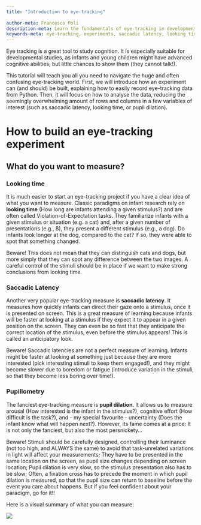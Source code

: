 ```yaml
---
title: "Introduction to eye-tracking"
  
author-meta: Francesco Poli
description-meta: Learn the fundamentals of eye-tracking in developmental cognitive science. Understand how to build experiments, record data, and analyze results.
keywords-meta: eye-tracking, experiments, saccadic latency, looking time, pupil dilation, fixations, infant research, DevStart, developmental science
---
```


Eye tracking is a great tool to study cognition. It is especially suitable for developmental studies, as infants and young children might have advanced cognitive abilities, but little chances to show them (they cannot talk!).

This tutorial will teach you all you need to navigate the huge and often confusing eye-tracking world. First, we will introduce how an experiment can (and should) be built, explaining how to easily record eye-tracking data from Python. Then, it will focus on how to analyse the data, reducing the seemingly overwhelming amount of rows and columns in a few variables of interest (such as saccadic latency, looking time, or pupil dilation).

# How to build an eye-tracking experiment

## What do you want to measure?

### Looking time

It is much easier to start an eye-tracking project if you have a clear idea of what you want to measure. Classic paradigms on infant research rely on **looking time** (How long are infants attending a given stimulus?) and are often called Violation-of-Expectation tasks. They familiarize infants with a given stimulus or situation (e.g. a cat) and, after a given number of presentations (e.g., 8), they present a different stimulus (e.g., a dog). Do infants look longer at the dog, compared to the cat? If so, they were able to spot that something changed.

::: callout-important
Beware! This does not mean that they can distinguish cats and dogs, but more simply that they can spot any difference between the two images. A careful control of the stimuli should be in place if we want to make strong conclusions from looking time.
:::

### Saccadic Latency

Another very popular eye-tracking measure is **saccadic latency**. It measures how quickly infants can direct their gaze onto a stimulus, once it is presented on screen. This is a great measure of learning because infants will be faster at looking at a stimulus if they expect it to appear in a given position on the screen. They can even be so fast that they anticipate the correct location of the stimulus, even before the stimulus appears! This is called an anticipatory look.

::: callout-important
Beware! Saccadic latencies are not a perfect measure of learning. Infants might be faster at looking at something just because they are more interested (pick interesting stimuli to keep them engaged!), and they might become slower due to boredom or fatigue (introduce variation in the stimuli, so that they become less boring over time!).
:::

### Pupillometry

The fanciest eye-tracking measure is **pupil dilation**. It allows us to measure arousal (How interested is the infant in the stimulus?), cognitive effort (How difficult is the task?), and - my special favourite - uncertainty (Does the infant know what will happen next?). However, its fame comes at a price: It is not only the fanciest, but also the most persnickety...

::: callout-important
Beware! Stimuli should be carefully designed, controlling their luminance (not too high, and ALWAYS the same) to avoid that task-unrelated variations in light will affect your measurements; They have to be presented in the same location on the screen, as pupil size changes depending on screen location; Pupil dilation is very slow, so the stimulus presentation also has to be slow; Often, a fixation cross has to precede the moment in which pupil dilation is measured, so that the pupil size can return to baseline before the event you care about happens. But if you feel confident about your paradigm, go for it!!
:::

Here is a visual summary of what you can measure:

![](/images/Introduction_eyetracking/Design.jpg){fig-align="center"}
